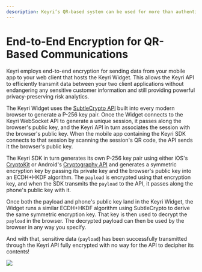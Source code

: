 ```yaml
---
description: Keyri’s QR-based system can be used for more than authentication. End-to-end encrypt any data between your mobile app and your web client through QR code scans.
---
```


# End-to-End Encryption for QR-Based Communications

Keyri employs end-to-end encryption for sending data from your mobile app to your web client that hosts the Keyri Widget. This allows the Keyri API to efficiently transmit data between your two client applications without endangering any sensitive customer information and still providing powerful privacy-preserving risk analytics.

The Keyri Widget uses the [SubtleCrypto API](https://developer.mozilla.org/en-US/docs/Web/API/SubtleCrypto) built into every modern browser to generate a P-256 key pair. Once the Widget connects to the Keyri WebSocket API to generate a unique session, it passes along the browser's public key, and the Keyri API in turn associates the session with the browser's public key. When the mobile app containing the Keyri SDK connects to that session by scanning the session's QR code, the API sends it the browser's public key.

The Keyri SDK in turn generates its own P-256 key pair using either iOS's [CryptoKit](https://developer.apple.com/documentation/cryptokit/) or Android's [Cryptography API](https://developer.android.com/guide/topics/security/cryptography) and generates a symmetric encryption key by passing its private key and the browser's public key into an ECDH+HKDF algorithm. The `payload` is encrypted using that encryption key, and when the SDK transmits the `payload` to the API, it passes along the phone's public key with it.

Once both the payload and phone's public key land in the Keyri Widget, the Widget runs a similar ECDH+HKDF algorithm using SubtleCrypto to derive the same symmetric encryption key. That key is then used to decrypt the `payload` in the browser. The decrypted payload can then be used by the browser in any way you specify.

And with that, sensitive data (`payload`) has been successfully transmitted through the Keyri API fully encrypted with no way for the API to decipher its contents!

![](/end-to-end-encryption.png)
